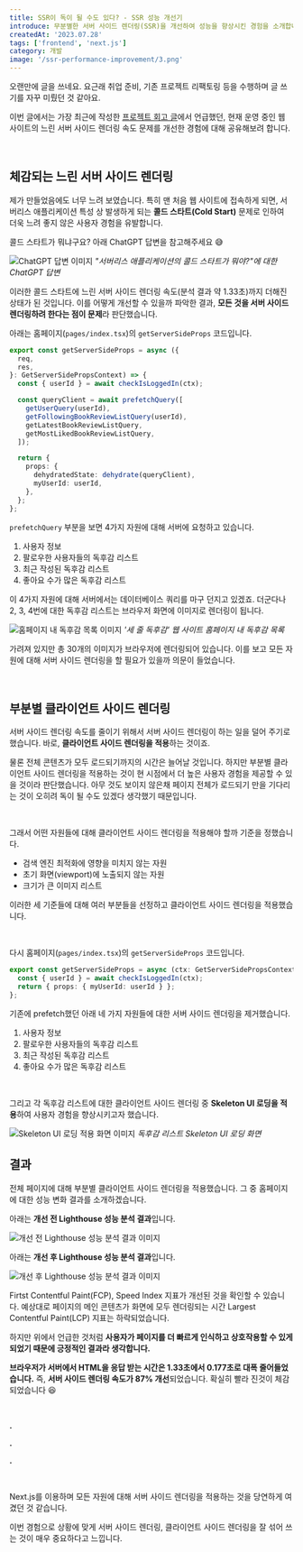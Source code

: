 ```yaml
---
title: SSR이 독이 될 수도 있다? - SSR 성능 개선기
introduce: 무분별한 서버 사이드 렌더링(SSR)을 개선하여 성능을 향상시킨 경험을 소개합니다.
createdAt: '2023.07.28'
tags: ['frontend', 'next.js']
category: 개발
image: '/ssr-performance-improvement/3.png'
---
```


오랜만에 글을 쓰네요. 요근래 취업 준비, 기존 프로젝트 리팩토링 등을 수행하며 글 쓰기를 자꾸 미뤘던 것 같아요.

이번 글에서는 가장 최근에 작성한 [프로젝트 회고 글](/post/sejulbook-retrospect)에서 언급했던, 현재 운영 중인 웹 사이트의 느린 서버 사이드 렌더링 속도 문제를 개선한 경험에 대해 공유해보려 합니다.

<br />

## 체감되는 느린 서버 사이드 렌더링

제가 만들었음에도 너무 느려 보였습니다. 특히 맨 처음 웹 사이트에 접속하게 되면, 서버리스 애플리케이션 특성 상 발생하게 되는 **콜드 스타트(Cold Start)** 문제로 인하여 더욱 느려 좋지 않은 사용자 경험을 유발합니다.

콜드 스타트가 뭐냐구요? 아래 ChatGPT 답변을 참고해주세요 😅

<img src="/ssr-performance-improvement/1.png" alt="ChatGPT 답변 이미지" />
<em>"서버리스 애플리케이션의 콜드 스타트가 뭐야?"에 대한 ChatGPT 답변</em>

<br />

이러한 콜드 스타트에 느린 서버 사이드 렌더링 속도(분석 결과 약 1.33초)까지 더해진 상태가 된 것입니다. 
이를 어떻게 개선할 수 있을까 파악한 결과, **모든 것을 서버 사이드 렌더링하려 한다는 점이 문제**라 판단했습니다.

아래는 홈페이지(`pages/index.tsx`)의 `getServerSideProps` 코드입니다.

```ts
export const getServerSideProps = async ({
  req,
  res,
}: GetServerSidePropsContext) => {
  const { userId } = await checkIsLoggedIn(ctx);

  const queryClient = await prefetchQuery([
    getUserQuery(userId),
    getFollowingBookReviewListQuery(userId),
    getLatestBookReviewListQuery,
    getMostLikedBookReviewListQuery,
  ]);

  return {
    props: {
      dehydratedState: dehydrate(queryClient),
      myUserId: userId,
    },
  };
};
```

`prefetchQuery` 부분을 보면 4가지 자원에 대해 서버에 요청하고 있습니다.

1. 사용자 정보
2. 팔로우한 사용자들의 독후감 리스트
3. 최근 작성된 독후감 리스트
4. 좋아요 수가 많은 독후감 리스트

이 4가지 자원에 대해 서버에서는 데이터베이스 쿼리를 마구 던지고 있겠죠. 
더군다나 2, 3, 4번에 대한 독후감 리스트는 브라우저 화면에 이미지로 렌더링이 됩니다.

<img src="/ssr-performance-improvement/2.png" alt="홈페이지 내 독후감 목록 이미지" />
<em>'세 줄 독후감' 웹 사이트 홈페이지 내 독후감 목록</em>

가려져 있지만 총 30개의 이미지가 브라우저에 렌더링되어 있습니다.
이를 보고 모든 자원에 대해 서버 사이드 렌더링을 할 필요가 있을까 의문이 들었습니다.

<br />

## 부분별 클라이언트 사이드 렌더링

서버 사이드 렌더링 속도를 줄이기 위해서 서버 사이드 렌더링이 하는 일을 덜어 주기로 했습니다. 
바로, **클라이언트 사이드 렌더링을 적용**하는 것이죠.

물론 전체 콘텐츠가 모두 로드되기까지의 시간은 늘어날 것입니다.
하지만 부분별 클라이언트 사이드 렌더링을 적용하는 것이 현 시점에서 더 높은 사용자 경험을 제공할 수 있을 것이라 판단했습니다.
아무 것도 보이지 않은채 페이지 전체가 로드되기 만을 기다리는 것이 오히려 독이 될 수도 있겠다 생각했기 때문입니다.

<br />

그래서 어떤 자원들에 대해 클라이언트 사이드 렌더링을 적용해야 할까 기준을 정했습니다.

- 검색 엔진 최적화에 영향을 미치지 않는 자원
- 초기 화면(viewport)에 노출되지 않는 자원
- 크기가 큰 이미지 리스트

이러한 세 기준들에 대해 여러 부분들을 선정하고 클라이언트 사이드 렌더링을 적용했습니다.

<br />

다시 홈페이지(`pages/index.tsx`)의 `getServerSideProps` 코드입니다.

```ts
export const getServerSideProps = async (ctx: GetServerSidePropsContext) => {
  const { userId } = await checkIsLoggedIn(ctx);
  return { props: { myUserId: userId } };
};
```

기존에 prefetch했던 아래 네 가지 자원들에 대한 서버 사이드 렌더링을 제거했습니다.

1. 사용자 정보
2. 팔로우한 사용자들의 독후감 리스트
3. 최근 작성된 독후감 리스트
4. 좋아요 수가 많은 독후감 리스트

<br />

그리고 각 독후감 리스트에 대한 클라이언트 사이드 렌더링 중 **Skeleton UI 로딩을 적용**하여 사용자 경험을 향상시키고자 했습니다.

<img src="/ssr-performance-improvement/3.png" alt="Skeleton UI 로딩 적용 화면 이미지" />
<em>독후감 리스트 Skeleton UI 로딩 화면</em>

<br />

## 결과

전체 페이지에 대해 부분별 클라이언트 사이드 렌더링을 적용했습니다. 그 중 홈페이지에 대한 성능 변화 결과를 소개하겠습니다. 

아래는 **개선 전 Lighthouse 성능 분석 결과**입니다.

<img src="/ssr-performance-improvement/4.png" alt="개선 전 Lighthouse 성능 분석 결과 이미지" />

<br />

아래는 **개선 후 Lighthouse 성능 분석 결과**입니다.

<img src="/ssr-performance-improvement/5.png" alt="개선 후 Lighthouse 성능 분석 결과 이미지" />

<br />

Firtst Contentful Paint(FCP), Speed Index 지표가 개선된 것을 확인할 수 있습니다.
예상대로 페이지의 메인 콘텐츠가 화면에 모두 렌더링되는 시간 Largest Contentful Paint(LCP) 지표는 하락되었습니다.

하지만 위에서 언급한 것처럼 **사용자가 페이지를 더 빠르게 인식하고 상호작용할 수 있게 되었기 때문에 긍정적인 결과라 생각합니다.**

**브라우저가 서버에서 HTML을 응답 받는 시간은 1.33초에서 0.177초로 대폭 줄어들었습니다.**
즉, **서버 사이드 렌더링 속도가 87% 개선**되었습니다. 확실히 빨라 진것이 체감되었습니다 😆

<br />

<p className="text-center">
  <strong>.</strong>
</p>

<p className="text-center">
  <strong>.</strong>
</p>

<p className="text-center">
  <strong>.</strong>
</p>

<br />

Next.js를 이용하며 모든 자원에 대해 서버 사이드 렌더링을 적용하는 것을 당연하게 여겼던 것 같습니다.

이번 경험으로 상황에 맞게 서버 사이드 렌더링, 클라이언트 사이드 렌더링을 잘 섞어 쓰는 것이 매우 중요하다고 느낍니다.